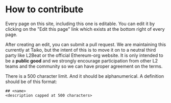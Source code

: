 # How to contribute

Every page on this site, including this one is editable. You can edit it by clicking on the "Edit this page" link which exists at the bottom right of every page.

After creating an edit, you can submit a pull request. We are maintaining this currently at Taiko, but the intent of this is to move it on to a neutral third party like L2Beat or the official Ethereum-org website. It is only intended to be a **public good** and we strongly encourage participation from other L2 teams and the community so we can have proper agreement on the terms.

There is a 500 character limit. And it should be alphanumerical. A definition should be of this format:

```
## <name>
<description capped at 500 characters>
```